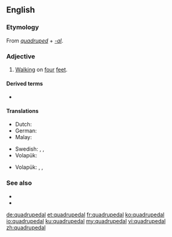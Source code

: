 ==English==

===Etymology===
From ''[[quadruped]]'' + ''[[-al]]''.

===Adjective===
{{en-adj|-}}

# [[walk|Walking]] on [[four]] [[feet]].

====Derived terms====
* {{l|en|quadrupedally}}

====Translations====
{{trans-top|walking on four feet}}
* Dutch: {{t|nl|viervoetig}}
* German: {{t|de|vierfüßig}}
* Malay: {{t|ms|berkaki empat}}
{{trans-mid}}
* Swedish: {{t+|sv|fyrbent}}, {{t+|sv|fyrfota}}, {{t+|sv|fyrfotad}}
* Volapük: {{t+|vo|folfutik}}
{{trans-bottom}}

{{trans-top|of or pertaining to a quadruped}}
* Volapük: {{qualifier|♂♀}} {{t|vo|folfutafik}}, {{qualifier|♂}} {{t|vo|hifolfutafik}}, {{qualifier|♀}} {{t|vo|jifolfutafik}}
{{trans-mid}}
{{trans-bottom}}

===See also===
* {{l|en|bipedal}}
* {{l|en|on all fours}}

[[de:quadrupedal]]
[[et:quadrupedal]]
[[fr:quadrupedal]]
[[ko:quadrupedal]]
[[io:quadrupedal]]
[[ku:quadrupedal]]
[[my:quadrupedal]]
[[vi:quadrupedal]]
[[zh:quadrupedal]]
